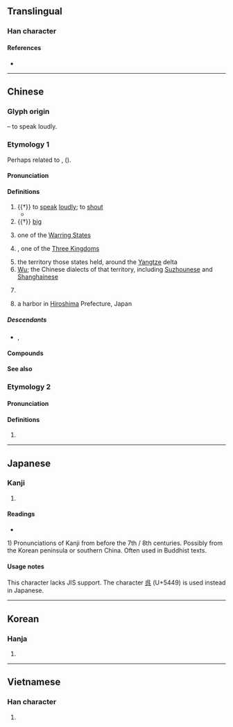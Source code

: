 {{also|吴|呉}}
{{character info/new}}
==Translingual==
{{Han simplified forms|吳|呉|吴}}

===Han character===
{{Han char|rn=30|rad=口|as=04|sn=7|four=26801|canj=RVNK|ids=⿺夨口}}

====References====
* {{Han ref|kx=0179.040|dkj=03365|dj=0396.150|hdz=10595.080|uh=5433|ud=21555|bh=A764|bd=42852}}

----

==Chinese==
{{zh-forms|s=吴|t2=吴|alt=呉,𠯵,㕦,𡗾,𡗿}}
{{zh-wp}}

===Glyph origin===
{{Han etyl}}
{{Han compound|口|夨|ls=ic|t1=mouth|t2=man with tilted head}} – to speak loudly.

===Etymology 1===
Perhaps related to {{cog|bo|ངར་སྐད||roar; shout}}, {{cog|bo|ང་རོ||roar; yell; shout}} ({{zh-ref|Schuessler, 2007}}).

====Pronunciation====
{{zh-pron
|m=wú
|m-s=
|c=ng4
|c-t=
|g=
|h=pfs=ǹg
|j=
|mb=ngû
|md=ngù
|mn=xm,qz,tp,kh,lk,sx,mg,hc:ngô͘/ml,tn,yl,km,tc:gô͘
|mn-t=ghou5
|w=3hhu
|x=
|mc=y
|oc=y
|ma=y
|mna=Taiwanese-The_Consonant_ng.ogg
|cat=v,a,pn,n
}}

====Definitions====
{{zh-hanzi}}

# {{†}} to [[speak]] [[loudly]]; to [[shout]]
#* {{zh-x|不 吳 不 敖，胡 考 之 休。|There is no '''noise''', no insolence: An auspice, [all this], of great longevity.|ref=Shijing}}
# {{†}} [[big]]
# {{lb|zh|historical}} {{zh-div|國}} one of the [[w:Warring States period|Warring States]]
# {{lb|zh|historical}} {{zh-div|國}} {{w|Eastern Wu}}, one of the [[Three Kingdoms]]
# the territory those states held, around the [[Yangtze]] delta
# [[Wu]]; the Chinese dialects of that territory, including [[Suzhounese]] and [[Shanghainese]]
#: {{zh-also|吳語}}
# {{surname|lang=zh}}
# {{zh-div|港}} a harbor in [[Hiroshima]] Prefecture, Japan

=====Descendants=====
* {{desc|tl|Go|bor=1}}, {{l|tl|Wu}}

====Compounds====
{{zh-der|吳鳳|吳都|吳淞江|吳國|吳鉤|吹簫吳市|吳鹽|吳剛|吳語|吳派|吳宮教陣|吳牛喘月|吳剛伐桂|大吳|伐東吳|吳越春秋|吳郭魚|吳下阿蒙|吳越同舟|句吳|宋畫吳冶|吳子|吳茱萸|吳頭楚尾|吳越|吳市吹簫|吳儂|孫吳|楚尾吳頭|東吳|吳川|吳堡|吳山|吳店|吳榜|吳棚|吳樓}}

====See also====
{{zh-Chinese dynasties}}

===Etymology 2===

====Pronunciation====
{{zh-pron
|m=yú
|cat=
}}

====Definitions====
{{zh-hanzi}}

# {{zh-alt-form|虞}}

----

==Japanese==

===Kanji===
{{ja-kanji|grade=|rs=口04}} <!-- Not a kyūjitai character of 呉 -->

# {{defn|lang=ja|sort=口04}}

====Readings====
* {{ja-readings|on=[[ご]] (go)|kun=[[くれ]] (kure), [[くれる]] (kureru)}}

1) Pronunciations of Kanji from before the 7th / 8th centuries. Possibly from the Korean peninsula or southern China. Often used in Buddhist texts.

====Usage notes====
This character lacks JIS support. The character [[呉]] (U+5449) is used instead in Japanese.

----

==Korean==

===Hanja===
{{ko-hanja|hangeul=[[오]], [[호]]|mr=o, ho}}

# {{defn|lang=ko|sort=口04}}

----

==Vietnamese==

===Han character===
{{vi-hantu|[[ngô]], [[ngo]]|rs=口04}}

# {{defn|lang=vi|sort=口04}}